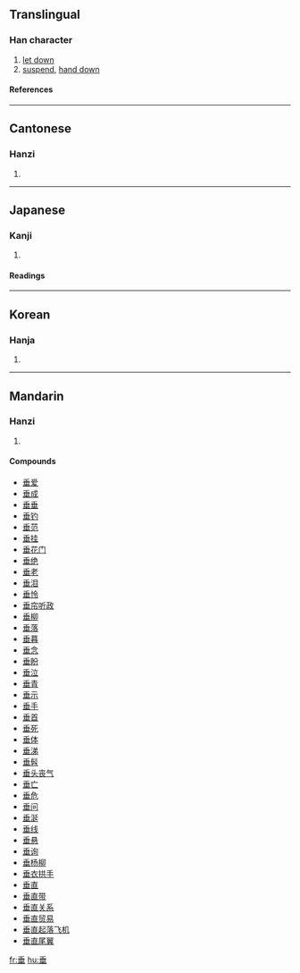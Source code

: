 {{see|埀}}

==Translingual==
===Han character===
{{Han char|rn=32|rad=土|as=05|sn=8|four=2010<sub>4</sub>|canj=竹十廿一 (HJTM)}}
# [[let down]]
# [[suspend]], [[hand down]]
====References====
{{Han ref|kx=0227.160|dkj=05012|dj=0463.020|hdz=10432.050|uh=5782|ud=22402|bh=ABAB|bd=43947}}
----
==Cantonese==
===Hanzi===
{{yue-hanzi|jyut=|y=seui4}}
# {{defn|Cantonese}}
----
==Japanese==
===Kanji===
{{ja-kanji|grade=|rs=土05}}
# {{defn|Japanese}} 
====Readings====
{{ja-readings|on=[[すい]] (sui)|kun=[[たれる]] (tareru), [[たらす]] (tarasu), [[なんなんとす]] (nannantosu)}}
----
==Korean==
===Hanja===
{{ko-hanja|hangeul=수|rv=su|mr=su}}
# {{defn|Korean}}
----
==Mandarin==
===Hanzi===
{{cmn-hanzi|pin=[[chuí]] (chui2)|wg=ch'ui<sup>2</sup>}}
# {{defn|Mandarin}}

====Compounds====
*[[垂爱]]
*[[垂成]]
*[[垂垂]]
*[[垂钓]]
*[[垂范]]
*[[垂挂]]
*[[垂花门]]
*[[垂绝]]
*[[垂老]]
*[[垂泪]]
*[[垂怜]]
*[[垂帘听政]]
*[[垂柳]]
*[[垂落]]
*[[垂暮]]
*[[垂念]]
*[[垂盼]]
*[[垂泣]]
*[[垂青]]
*[[垂示]]
*[[垂手]]
*[[垂首]]
*[[垂死]]
*[[垂体]]
*[[垂涕]]
*[[垂髫]]
*[[垂头丧气]]
*[[垂亡]]
*[[垂危]]
*[[垂问]]
*[[垂涎]]
*[[垂线]]
*[[垂悬]]
*[[垂询]]
*[[垂杨柳]]
*[[垂衣拱手]]
*[[垂直]]
*[[垂直带]]
*[[垂直关系]]
*[[垂直贸易]]
*[[垂直起落飞机]]
*[[垂直尾翼]]

[[fr:垂]]
[[hu:垂]]